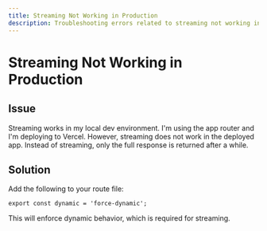 ```yaml
---
title: Streaming Not Working in Production
description: Troubleshooting errors related to streaming not working in production.
---
```


# Streaming Not Working in Production

## Issue

Streaming works in my local dev environment. I'm using the app router and I'm deploying to Vercel. However, streaming does not work in the deployed app. Instead of streaming, only the full response is returned after a while.

## Solution

Add the following to your route file:

```tsx
export const dynamic = 'force-dynamic';
```

This will enforce dynamic behavior, which is required for streaming.
